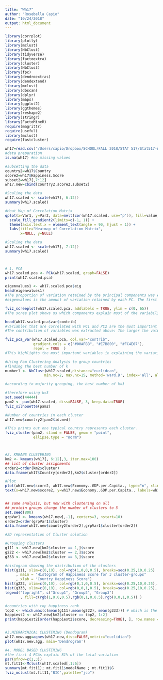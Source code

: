 ```yaml
---
title: "Wh17"
author: "Rosebella Capio"
date: "10/24/2018"
output: html_document
---
```





```r

library(corrplot)
library(plotly)
library(mclust)
library(NbClust)
library(tidyverse)
library(factoextra)
library(cluster)
library(NbClust)
library(fpc)
library(dendroextras)
library(dendextend)
library(mclust)
library(dbscan)
library(dplyr)
library(maps)
library(ggplot2)
library(ggthemes)
library(reshape2)
library(stringr)
library(FactoMineR)
require(magrittr)
require(useful)
library(mclust)
require(fastcluster)

wh17=read.csv("/Users/capio/Dropbox/SCHOOL/FALL 2018/STAT 517/Stat517-master/Data/World_Happiness_2017.csv")
#data preparation
is.na(wh17) #no missing values

#subsetting the data
country2=wh17$Country
score2=wh17$Happiness.Score
subset2=wh17[,7:12]
wh17.new=cbind(country2,score2,subset2)

#Scaling the data
wh17.scaled <- scale(wh17[, 6:12])
summary(wh17.scaled)

#Heat Map of Correlation Matrix
qplot(x=Var1, y=Var2, data=melt(cor(wh17.scaled, use="p")), fill=value, geom="tile") +
  scale_fill_gradient2(limits=c(-1, 1)) + 
  theme(axis.text.x = element_text(angle = 90, hjust = 1)) + 
  labs(title="Heatmap of Correlation Matrix", 
       x=NULL, y=NULL)

#Scaling the data
wh17.scaled <- scale(wh17[, 7:12])
summary(wh17.scaled)



# 1. PCA
wh17.scaled.pca <- PCA(wh17.scaled, graph=FALSE)
print(wh17.scaled.pca)

eigenvalues1 <- wh17.scaled.pca$eig
head(eigenvalues1)
#The proportion of variation retained by the principal components was extracted above.
#eigenvalues is the amount of variation retained by each PC. The first PC corresponds to the #maximum amount of variation in the data set. In this case, the first two principal #components are worthy of consideration because A 

fviz_screeplot(wh17.scaled.pca, addlabels = TRUE, ylim = c(0, 65))
#The scree plot shows us which components explain most of the variability in the data. In #this case, almost 80% of the variances contained in the data are retained by the first two #principal components.

head(wh17.scaled.pca$var$contrib)
#Variables that are correlated with PC1 and PC2 are the most important in explaining the variability in the data set.
#The contribution of variables was extracted above: The larger the value of the #contribution, the more the variable contributes to the component.

fviz_pca_var(wh17.scaled.pca, col.var="contrib",
             gradient.cols = c("#00AFBB", "#E7B800", "#FC4E07"),
             repel = TRUE  )
#This highlights the most important variables in explaining the variations retained by the #principal components.

#Using Pam Clustering Analysis to group countries
#finding the best number of k
number1 <- NbClust(wh17.scaled,distance="euclidean",
                  min.nc=2, max.nc=15, method='ward.D', index='all', alphaBeale = 0.1)

#according to majority grouping, the best number of k=3

#therefore using k=3
set.seed(44444)
pam2 <- pam(wh17.scaled, diss=FALSE, 3, keep.data=TRUE)
fviz_silhouette(pam2)

#Number of countries in each cluster
wh17.new$country2[pam2$id.med]

#This prints out one typical country represents each cluster.
fviz_cluster(pam2, stand = FALSE, geom = "point",
             ellipse.type = "norm")



#2. KMEANS CLUSTERING
km2 <- kmeans(wh17[, 6:12],3, iter.max=100)
## list of cluster assignments
order2=order(km2$cluster)
data.frame(wh17$Country[order2],km2$cluster[order2])

#Plot
plot(wh17.new$score2, wh17.new$Economy..GDP.per.Capita., type="n", xlim=c(3,19), xlab="HappinessScore", ylab="GDP")
text(x=wh17.new$score2, y=wh17.new$Economy..GDP.per.Capita., labels=wh17.new$country2,col=km2$cluster+1)


## same analysis, but now with clustering on all
## protein groups change the number of clusters to 5
set.seed(800)
grpVar1 <- kmeans(wh17.new[,-1], centers=3, nstart=10)
order2=order(grpVar1$cluster)
data.frame(wh17.new$country2[order2],grpVar1$cluster[order2])

#2D representation of Cluster solution

#Grouping clusters
g111 <- wh17.new[km2$cluster == 1,]$score
g222 <- wh17.new[km2$cluster == 2,]$score
g333 <- wh17.new[km2$cluster == 3,]$score

#histogram showing the distribution of the clusters
hist(g111, xlim=c(0,10), col=rgb(1,0,0,0.5), breaks=seq(0.25,10,0.25)  
     , main = "Histogram of Happiness Score for 3 cluster-groups"
     , xlab = "Country Happiness Score")
hist(g222, xlim=c(0,10), col=rgb(0,1,0,0.5), breaks=seq(0.25,10,0.25), add=T)
hist(g333, xlim=c(0,10), col=rgb(0,0,1,0.5), breaks=seq(0.25,10,0.25), add=T)
legend("topright", c("Group1", "Group2", "Group3")
       , fill=c(rgb(1,0,0,0.5),rgb(0,1,0,0.5),rgb(0,0,1,0.5)) )

#countries with top happiness rank
top2 <- which.max(c(mean(g111),mean(g222), mean(g333))) # which is the top group
happiest2 <- wh17.new[km2$cluster == top2, 1:2]
print(happiest2[order(happiest2$score, decreasing=TRUE), ], row.names = FALSE)


#3.HIERARCHICAL CLUSTERING (Dendogram)
wh17.new.agg=agnes(wh17.new,diss=FALSE,metric="euclidian")
plot(wh17.new.agg, main='Dendrogram') 

#4. MODEL BASED CLUSTERING
#the first 4 PCAs explain 81% of the total variation
par(mfrow=c(1,3))
mt.fit11<-Mclust(wh17.scaled[,1:6])
summary(mt.fit11); mt.fit11$modelName ; mt.fit11$G
fviz_mclust(mt.fit11,"BIC",palette="jco")




```

